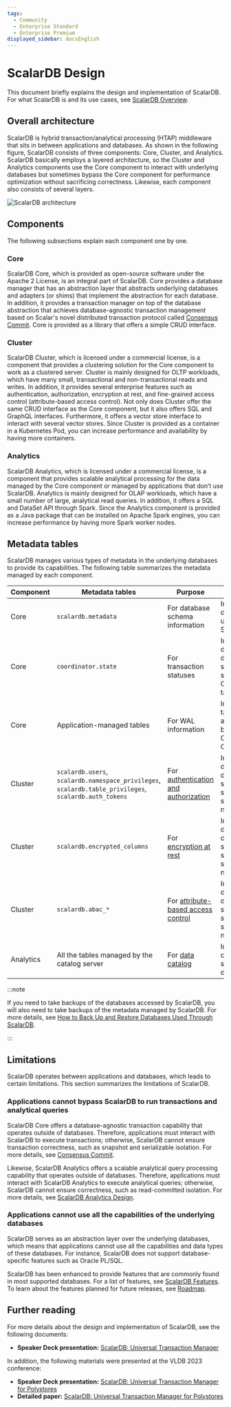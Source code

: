 ```yaml
---
tags:
  - Community
  - Enterprise Standard
  - Enterprise Premium
displayed_sidebar: docsEnglish
---
```


# ScalarDB Design

This document briefly explains the design and implementation of ScalarDB. For what ScalarDB is and its use cases, see [ScalarDB Overview](./overview.mdx).

## Overall architecture

ScalarDB is hybrid transaction/analytical processing (HTAP) middleware that sits in between applications and databases. As shown in the following figure, ScalarDB consists of three components: Core, Cluster, and Analytics. ScalarDB basically employs a layered architecture, so the Cluster and Analytics components use the Core component to interact with underlying databases but sometimes bypass the Core component for performance optimization without sacrificing correctness. Likewise, each component also consists of several layers. 

![ScalarDB architecture](images/scalardb-architecture.png)

## Components

The following subsections explain each component one by one.

### Core

ScalarDB Core, which is provided as open-source software under the Apache 2 License, is an integral part of ScalarDB. Core provides a database manager that has an abstraction layer that abstracts underlying databases and adapters (or shims) that implement the abstraction for each database. In addition, it provides a transaction manager on top of the database abstraction that achieves database-agnostic transaction management based on Scalar's novel distributed transaction protocol called [Consensus Commit](./consensus-commit.mdx). Core is provided as a library that offers a simple CRUD interface.

### Cluster

ScalarDB Cluster, which is licensed under a commercial license, is a component that provides a clustering solution for the Core component to work as a clustered server. Cluster is mainly designed for OLTP workloads, which have many small, transactional and non-transactional reads and writes. In addition, it provides several enterprise features such as authentication, authorization, encryption at rest, and fine-grained access control (attribute-based access control). Not only does Cluster offer the same CRUD interface as the Core component, but it also offers SQL and GraphQL interfaces. Furthermore, it offers a vector store interface to interact with several vector stores. Since Cluster is provided as a container in a Kubernetes Pod, you can increase performance and availability by having more containers.

### Analytics

ScalarDB Analytics, which is licensed under a commercial license, is a component that provides scalable analytical processing for the data managed by the Core component or managed by applications that don’t use ScalarDB. Analytics is mainly designed for OLAP workloads, which have a small number of large, analytical read queries. In addition, it offers a SQL and DataSet API through Spark. Since the Analytics component is provided as a Java package that can be installed on Apache Spark engines, you can increase performance by having more Spark worker nodes.

## Metadata tables

ScalarDB manages various types of metadata in the underlying databases to provide its capabilities. The following table summarizes the metadata managed by each component.

| Component | Metadata tables | Purpose | Location |
| --------- | -------- | --------- | --------- |
| Core      | `scalardb.metadata` | For database schema information | In all the databases under ScalarDB |
| Core      | `coordinator.state` | For transaction statuses | In one designated database specified to store the Coordinator table |
| Core      | Application-managed tables | For WAL information | In all the tables accessed by Consensus Commit |
| Cluster   | `scalardb.users`, `scalardb.namespace_privileges`, `scalardb.table_privileges`, `scalardb.auth_tokens` | For [authentication and authorization](./scalardb-cluster/scalardb-auth-with-sql.mdx) | In one designated database specified to store the scalardb namespace |
| Cluster   | `scalardb.encrypted_columns` | For [encryption at rest](./scalardb-cluster/encrypt-data-at-rest.mdx) | In one designated database specified to store the scalardb namespace |
| Cluster   | `scalardb.abac_*` | For [attribute-based access control](./scalardb-cluster/authorize-with-abac.mdx) | In one designated database specified to store the scalardb namespace |
| Analytics | All the tables managed by the catalog server | For [data catalog](./scalardb-analytics/design.mdx#universal-data-catalog) | In the catalog server database |

:::note

If you need to take backups of the databases accessed by ScalarDB, you will also need to take backups of the metadata managed by ScalarDB. For more details, see [How to Back Up and Restore Databases Used Through ScalarDB](./backup-restore.mdx).

:::

## Limitations

ScalarDB operates between applications and databases, which leads to certain limitations. This section summarizes the limitations of ScalarDB.

### Applications cannot bypass ScalarDB to run transactions and analytical queries

ScalarDB Core offers a database-agnostic transaction capability that operates outside of databases. Therefore, applications must interact with ScalarDB to execute transactions; otherwise, ScalarDB cannot ensure transaction correctness, such as snapshot and serializable isolation. For more details, see [Consensus Commit](./consensus-commit.mdx).

Likewise, ScalarDB Analytics offers a scalable analytical query processing capability that operates outside of databases. Therefore, applications must interact with ScalarDB Analytics to execute analytical queries; otherwise, ScalarDB cannot ensure correctness, such as read-committed isolation. For more details, see [ScalarDB Analytics Design](./scalardb-analytics/design.mdx).

### Applications cannot use all the capabilities of the underlying databases

ScalarDB serves as an abstraction layer over the underlying databases, which means that applications cannot use all the capabilities and data types of these databases. For instance, ScalarDB does not support database-specific features such as Oracle PL/SQL.

ScalarDB has been enhanced to provide features that are commonly found in most supported databases. For a list of features, see [ScalarDB Features](./features.mdx). To learn about the features planned for future releases, see [Roadmap](./roadmap.mdx).

## Further reading

For more details about the design and implementation of ScalarDB, see the following documents:

- **Speaker Deck presentation:** [ScalarDB: Universal Transaction Manager](https://speakerdeck.com/scalar/scalar-db-universal-transaction-manager)

In addition, the following materials were presented at the VLDB 2023 conference:

- **Speaker Deck presentation:** [ScalarDB: Universal Transaction Manager for Polystores](https://speakerdeck.com/scalar/scalardb-universal-transaction-manager-for-polystores-vldb23)
- **Detailed paper:** [ScalarDB: Universal Transaction Manager for Polystores](https://www.vldb.org/pvldb/vol16/p3768-yamada.pdf)
